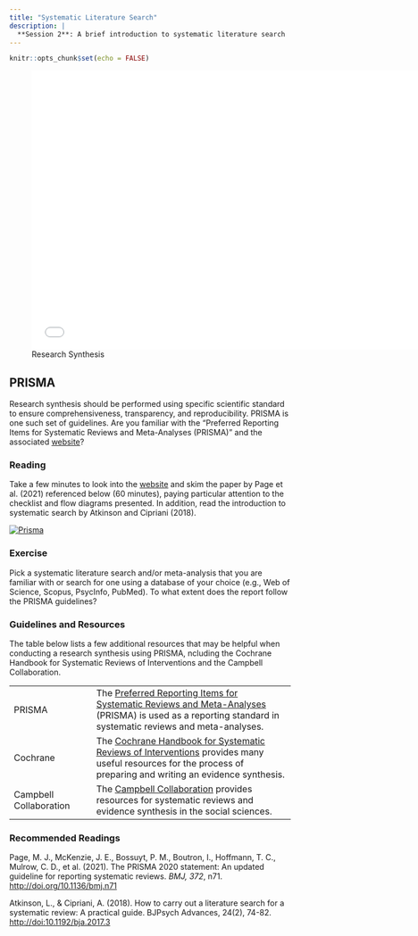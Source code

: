 ```yaml
---
title: "Systematic Literature Search"
description: |
  **Session 2**: A brief introduction to systematic literature search
---
```


```r
knitr::opts_chunk$set(echo = FALSE)
```

![Research Synthesis](slides/BachelorCDS_session2.pdf){width=700px height=500px}

## PRISMA

Research synthesis should be performed using specific scientific standard to ensure comprehensiveness, transparency, and reproducibility. PRISMA is one such set of guidelines. Are you familiar with the "Preferred Reporting Items for Systematic Reviews and Meta-Analyses (PRISMA)" and the associated [website](http://prisma-statement.org)?

### Reading
Take a few minutes to look into the [website](http://prisma-statement.org/Default.aspx) and skim the paper by Page et al. (2021) referenced below (60 minutes), paying particular attention to the checklist and flow diagrams presented. In addition, read the introduction to systematic search by Atkinson and Cipriani (2018). 

[![Prisma](resources/prisma.png)](http://prisma-statement.org/)

### Exercise

Pick a systematic literature search and/or meta-analysis that you are familiar with or search for one using a database of your choice (e.g., Web of Science, Scopus, PsycInfo, PubMed). To what extent does the report follow the PRISMA guidelines? 

### Guidelines and Resources

The table below lists a few additional resources that may be helpful when conducting a research synthesis using PRISMA, ncluding the Cochrane Handbook for Systematic Reviews of Interventions and the Campbell Collaboration.

::: l-body
| |       
|-----------------------------|--------------------------------------------------------------------|
| PRISMA |The [Preferred Reporting Items for Systematic Reviews and Meta-Analyses](https://prisma-statement.org/) (PRISMA) is used as a reporting standard in systematic reviews and meta-analyses. | 
| Cochrane | The [Cochrane Handbook for Systematic Reviews of Interventions](https://training.cochrane.org/handbook ) provides many useful resources for the process of preparing and writing an evidence synthesis. |
| Campbell Collaboration | The [Campbell Collaboration](https://campbellcollaboration.org/) provides resources for systematic reviews and evidence synthesis in the social sciences. |

:::


### Recommended Readings

Page, M. J., McKenzie, J. E., Bossuyt, P. M., Boutron, I., Hoffmann, T. C., Mulrow, C. D., et al. (2021). The PRISMA 2020 statement: An updated guideline for reporting systematic reviews. *BMJ, 372*, n71. [http://doi.org/10.1136/bmj.n71](https://www.bmj.com/content/372/bmj.n71)

Atkinson, L., & Cipriani, A. (2018). How to carry out a literature search for a systematic review: A practical guide. BJPsych Advances, 24(2), 74-82. [http://doi:10.1192/bja.2017.3](https://www.cambridge.org/core/journals/bjpsych-advances/article/how-to-carry-out-a-literature-search-for-a-systematic-review-a-practical-guide/629E710311A566E54F951E5E83621122)


